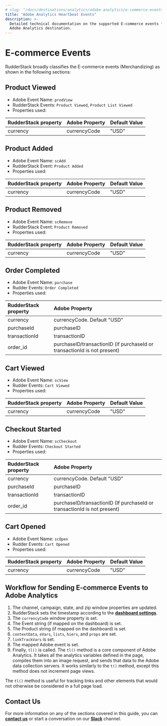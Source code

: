 ```yaml
---
# slug: "/docs/destinations/analytics/adobe-analytics/e-commerce-events"
title: "Adobe Analytics Heartbeat Events"
description: >-
  Detailed technical documentation on the supported E-commerce events for the
  Adobe Analytics destination.
---
```


# E-commerce Events

RudderStack broadly classifies the E-commerce events \(Merchandizing\) as shown in the following sections:

## Product Viewed

- Adobe Event Name: `prodView`
- RudderStack Events: `Product Viewed`, `Product List Viewed`
- Properties used:

| RudderStack property | Adobe Property | Default Value |
| :------------------- | :------------- | :------------ |
| currency             | currencyCode   | "USD"         |

## Product Added

- Adobe Event Name: `scAdd`
- RudderStack Event: `Product Added`
- Properties used:

| RudderStack property | Adobe Property | Default Value |
| :------------------- | :------------- | :------------ |
| currency             | currencyCode   | "USD"         |

## Product Removed

- Adobe Event Name: `scRemove`
- RudderStack Event: `Product Removed`
- Properties used:

| RudderStack property | Adobe Property | Default Value |
| :------------------- | :------------- | :------------ |
| currency             | currencyCode   | "USD"         |

## Order Completed

- Adobe Event Name: `purchase`
- Rudder Events: `Order Completed`
- Properties used:

| RudderStack property | Adobe Property                                                             |
| :------------------- | :------------------------------------------------------------------------- |
| currency             | currencyCode. Default "USD"                                                |
| purchaseId           | purchaseID                                                                 |
| transactionId        | transactionID                                                              |
| order_id             | purchaseID/transactionID \(if purchaseId or transactionId is not present\) |

## Cart Viewed

- Adobe Event Name: `scView`
- Rudder Events: `Cart Viewed`
- Properties used:

| RudderStack property | Adobe Property | Default Value |
| :------------------- | :------------- | :------------ |
| currency             | currencyCode   | "USD"         |

## Checkout Started

- Adobe Event Name: `scCheckout`
- Rudder Events: `Checkout Started`
- Properties used:

| RudderStack property | Adobe Property                                                             |
| :------------------- | :------------------------------------------------------------------------- |
| currency             | currencyCode. Default "USD"                                                |
| purchaseId           | purchaseID                                                                 |
| transactionId        | transactionID                                                              |
| order_id             | purchaseID/transactionID \(If purchaseId or transactionId is not present\) |

## Cart Opened

- Adobe Event Name: `scOpen`
- Rudder Events: `Cart Opened`
- Properties used:

| RudderStack property | Adobe Property | Default Value |
| :------------------- | :------------- | :------------ |
| currency             | currencyCode   | "USD"         |

## Workflow for Sending E-commerce Events to Adobe Analytics

1. The channel, campaign, state, and zip window properties are updated.
2. RudderStack sets the timestamp according to the [**dashboard settings**](setting-up-adobe-analytics-in-rudderstack.md).
3. The `currencyCode` window property is set.
4. The Event string \(if mapped on the dashboard\) is set.
5. The Product string \(if mapped on the dashboard\) is set.
6. `contextData`, `eVars`, `lists`, `hiers`, and `props` are set.
7. `linkTrackVars` is set.
8. The mapped Adobe event is set.
9. Finally, `tl()` is called. The `tl()` method is a core component of Adobe Analytics. It takes all the analytics variables defined in the page, compiles them into an image request, and sends that data to the Adobe data collection servers. It works similarly to the `t()` method, except this method does not increment page views.

<div class="infoBlock">

The <code class="inline-code">tl()</code> method is useful for tracking links and other elements that would not otherwise be considered in a full page load.
</div>

## Contact Us

For more information on any of the sections covered in this guide, you can [**contact us**](mailto:%20docs@rudderstack.com) or start a conversation on our [**Slack**](https://rudderstack.com/join-rudderstack-slack-community) channel.
